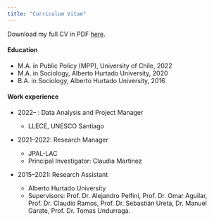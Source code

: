 ```yaml
---
title: "Curriculum Vitae"
---
```


Download my full CV in PDF [here](https://aotaeguim.github.io/_files/CV_AOtaegui_EN.pdf).                    


#### Education

<!--- DPhil in Sociology, University of Oxford, 2024-- --->
- M.A. in Public Policy (MPP), University of Chile, 2022
- M.A. in Sociology, Alberto Hurtado University, 2020
- B.A. in Sociology, Alberto Hurtado University, 2016

#### Work experience

* 2022-- : Data Analysis and Project Manager
  
  * LLECE, UNESCO Santiago

    <!--- Supervisor: [Dr. Georg Lorenz](https://www.uni-leipzig.de/en/profile/mitarbeiter/dr-georg-lorenz) -->
  
* 2021--2022: Research Manager
  
  * JPAL-LAC
  * Principal Investigator: Claudia Martinez
  
* 2015--2021: Research Assistant

  * Alberto Hurtado University
  * Supervisors: Prof. Dr. Alejandro Pelfini, Prof. Dr. Omar Aguilar, Prof. Dr. Claudio Ramos, Prof. Dr. Sebastián Ureta, Dr. Manuel Garate, Prof. Dr. Tomas Undurraga. 